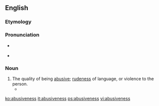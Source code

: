==English==

===Etymology===
{{suffix|abusive|ness}}

===Pronunciation===
* {{a|RP}} {{IPA|/əˈbjuː.sɪv.nəs/}}
* {{a|US}} {{IPA|/əˈbju.sɪv.nəs/}}

===Noun===
{{en-noun|-}}

# The quality of being [[abusive]]; [[rudeness]] of language, or violence to the person.
#* {{quote-book|passage=Pick out mirth, like stones out of thy ground, Profaneness, filthiness, '''abusiveness'''|author=[[w:George Herbert|George Herbert]]|title=The Temple|year=1633}}

[[ko:abusiveness]]
[[it:abusiveness]]
[[ps:abusiveness]]
[[vi:abusiveness]]
